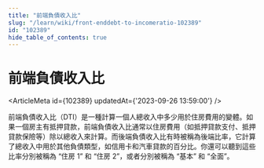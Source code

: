 ```yaml
---
title: "前端負債收入比"
slug: "/learn/wiki/front-enddebt-to-incomeratio-102389"
id: "102389"
hide_table_of_contents: true
---
```



# 前端負債收入比

<ArticleMeta id={102389} updatedAt={'2023-09-26 13:59:00'} />
<div className='border-solid border-b border-t-0 my-4 border-[var(--ifm-color-gray-300)]' />

前端負債收入比（DTI）是一種計算一個人總收入中多少用於住房費用的變體。如果一個房主有抵押貸款，前端負債收入比通常以住房費用（如抵押貸款支付、抵押貸款保險等）除以總收入來計算。而後端負債收入比有時被稱為後端比率，它計算了總收入中用於其他負債類型，如信用卡和汽車貸款的百分比。你還可以聽到這些比率分別被稱為 “住房 1” 和 “住房 2”，或者分別被稱為 “基本” 和 “全面”。
